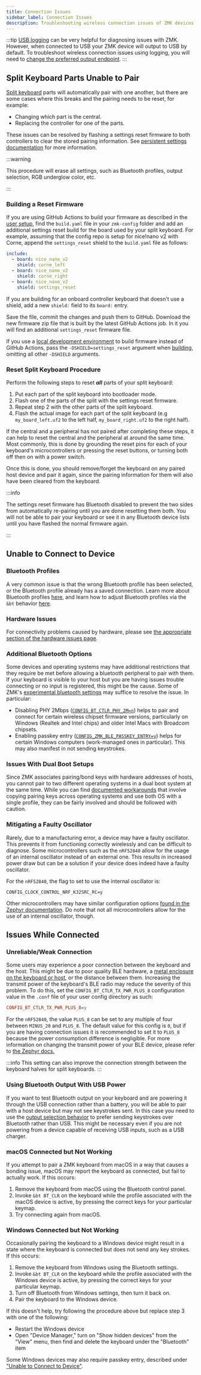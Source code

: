 ```yaml
---
title: Connection Issues
sidebar_label: Connection Issues
description: Troubleshooting wireless connection issues of ZMK devices.
---
```


:::tip
[USB logging](../development/usb-logging.mdx) can be very helpful for diagnosing issues with ZMK. However, when connected to USB your ZMK device will output to USB by default. To troubleshoot wireless connection issues using logging, you will need to [change the preferred output endpoint](../keymaps/behaviors/outputs.md).
:::

## Split Keyboard Parts Unable to Pair

[Split keyboard](../features/split-keyboards.md) parts will automatically pair with one another, but there are some cases where this breaks and the pairing needs to be reset, for example:

- Changing which part is the central.
- Replacing the controller for one of the parts.

These issues can be resolved by flashing a settings reset firmware to both controllers to clear the stored pairing information.
See [persistent settings documentation](../config/settings.md) for more information.

:::warning

This procedure will erase all settings, such as Bluetooth profiles, output selection, RGB underglow color, etc.

:::

### Building a Reset Firmware

If you are using GitHub Actions to build your firmware as described in the [user setup](../user-setup.mdx), find the `build.yaml` file in your `zmk-config` folder and add an additional settings reset build for the board used by your split keyboard. For example, assuming that the config repo is setup for nice!nano v2 with Corne, append the `settings_reset` shield to the `build.yaml` file as follows:

```yml
include:
  - board: nice_nano_v2
    shield: corne_left
  - board: nice_nano_v2
    shield: corne_right
  - board: nice_nano_v2
    shield: settings_reset
```

If you are building for an onboard controller keyboard that doesn't use a shield, add a new `shield:` field to its `board:` entry.

Save the file, commit the changes and push them to GitHub. Download the new firmware zip file that is built by the latest GitHub Actions job. In it you will find an additional `settings_reset` firmware file.

If you use a [local development environment](../development/local-toolchain/setup/index.md) to build firmware instead of GitHub Actions, pass the `-DSHIELD=settings_reset` argument when [building](../development/local-toolchain/build-flash.mdx), omitting all other `-DSHIELD` arguments.

### Reset Split Keyboard Procedure

Perform the following steps to reset **_all_** parts of your split keyboard:

1. Put each part of the split keyboard into bootloader mode.
1. Flash one of the parts of the split with the settings reset firmware.
1. Repeat step 2 with the other parts of the split keyboard.
1. Flash the actual image for each part of the split keyboard (e.g `my_board_left.uf2` to the left half, `my_board_right.uf2` to the right half).

If the central and a peripheral has not paired after completing these steps, it can help to reset the central and the peripheral at around the same time. Most commonly, this is done by grounding the reset pins for each of your keyboard's microcontrollers or pressing the reset buttons, or turning both off then on with a power switch.

Once this is done, you should remove/forget the keyboard on any paired host device and pair it again, since the pairing information for them will also have been cleared from the keyboard.

:::info

The settings reset firmware has Bluetooth disabled to prevent the two sides from automatically re-pairing until you are done resetting them both. You will not be able to pair your keyboard or see it in any Bluetooth device lists until you have flashed the normal firmware again.

:::

## Unable to Connect to Device

### Bluetooth Profiles

A very common issue is that the wrong Bluetooth profile has been selected, or the Bluetooth profile already has a saved connection. Learn more about Bluetooth profiles [here](../features/bluetooth.md), and learn how to adjust Bluetooth profiles via the `&bt` behavior [here](../keymaps/behaviors/bluetooth.md).

### Hardware Issues

For connectivity problems caused by hardware, please see [the appropriate section of the hardware issues page](hardware-issues.mdx#hardware-related-wireless-connectivity-issues).

### Additional Bluetooth Options

Some devices and operating systems may have additional restrictions that they require be met before allowing a bluetooth peripheral to pair with them. If your keyboard is visible to your host but you are having issues trouble connecting or no input is registered, this might be the cause. Some of ZMK's [experimental bluetooth settings](../config/bluetooth.md) may suffice to resolve the issue. In particular:

- Disabling PHY 2Mbps ([`CONFIG_BT_CTLR_PHY_2M=n`](https://docs.zephyrproject.org/3.5.0/kconfig.html#CONFIG_BT_CTLR_PHY_2M)) helps to pair and connect for certain wireless chipset firmware versions, particularly on Windows (Realtek and Intel chips) and older Intel Macs with Broadcom chipsets.
- Enabling passkey entry ([`CONFIG_ZMK_BLE_PASSKEY_ENTRY=y`](../config/bluetooth.md)) helps for certain Windows computers (work-managed ones in particular). This may also manifest in not sending keystrokes.

### Issues With Dual Boot Setups

Since ZMK associates pairing/bond keys with hardware addresses of hosts, you cannot pair to two different operating systems in a dual boot system at the same time.
While you can find [documented workarounds](https://wiki.archlinux.org/title/bluetooth#Dual_boot_pairing) that involve copying pairing keys across operating systems and use both OS with a single profile, they can be fairly involved and should be followed with caution.

### Mitigating a Faulty Oscillator

Rarely, due to a manufacturing error, a device may have a faulty oscillator. This prevents it from functioning correctly wirelessly and can be difficult to diagnose. Some microcontrollers such as the `nRF52840` allow for the usage of an internal oscillator instead of an external one. This results in increased power draw but can be a solution if your device does indeed have a faulty oscillator.

For the `nRF52840`, the flag to set to use the internal oscillator is:

```
CONFIG_CLOCK_CONTROL_NRF_K32SRC_RC=y
```

Other microcontrollers may have similar configuration options [found in the Zephyr documentation](https://docs.zephyrproject.org/3.5.0/search.html?q=CONFIG_CLOCK_CONTROL&check_keywords=yes&area=default). Do note that not all microcontrollers allow for the use of an internal oscillator, though.

## Issues While Connected

### Unreliable/Weak Connection

Some users may experience a poor connection between the keyboard and the host. This might be due to poor quality BLE hardware, a [metal enclosure on the keyboard or host](hardware-issues.mdx#hardware-related-wireless-connectivity-issues), or the distance between them. Increasing the transmit power of the keyboard's BLE radio may reduce the severity of this problem. To do this, set the `CONFIG_BT_CTLR_TX_PWR_PLUS_8` configuration value in the `.conf` file of your user config directory as such:

```ini
CONFIG_BT_CTLR_TX_PWR_PLUS_8=y
```

For the `nRF52840`, the value `PLUS_8` can be set to any multiple of four between `MINUS_20` and `PLUS_8`. The default value for this config is `0`, but if you are having connection issues it is recommended to set it to `PLUS_8` because the power consumption difference is negligible. For more information on changing the transmit power of your BLE device, please refer to [the Zephyr docs.](https://docs.zephyrproject.org/3.5.0/kconfig.html#CONFIG_BT_CTLR_TX_PWR)

:::info
This setting can also improve the connection strength between the keyboard halves for split keyboards.
:::

### Using Bluetooth Output With USB Power

If you want to test Bluetooth output on your keyboard and are powering it through the USB connection rather than a battery, you will be able to pair with a host device but may not see keystrokes sent. In this case you need to use the [output selection behavior](../keymaps/behaviors/outputs.md) to prefer sending keystrokes over Bluetooth rather than USB. This might be necessary even if you are not powering from a device capable of receiving USB inputs, such as a USB charger.

### macOS Connected but Not Working

If you attempt to pair a ZMK keyboard from macOS in a way that causes a bonding issue, macOS may report the keyboard as connected, but fail to actually work. If this occurs:

1. Remove the keyboard from macOS using the Bluetooth control panel.
1. Invoke `&bt BT_CLR` on the keyboard while the profile associated with the macOS device is active, by pressing the correct keys for your particular keymap.
1. Try connecting again from macOS.

### Windows Connected but Not Working

Occasionally pairing the keyboard to a Windows device might result in a state where the keyboard is connected but does not send any key strokes.
If this occurs:

1. Remove the keyboard from Windows using the Bluetooth settings.
1. Invoke `&bt BT_CLR` on the keyboard while the profile associated with the Windows device is active, by pressing the correct keys for your particular keymap.
1. Turn off Bluetooth from Windows settings, then turn it back on.
1. Pair the keyboard to the Windows device.

If this doesn't help, try following the procedure above but replace step 3 with one of the following:

- Restart the Windows device
- Open "Device Manager," turn on "Show hidden devices" from the "View" menu, then find and delete the keyboard under the "Bluetooth" item

Some Windows devices may also require passkey entry, described under ["Unable to Connect to Device"](#unable-to-connect-to-device).
